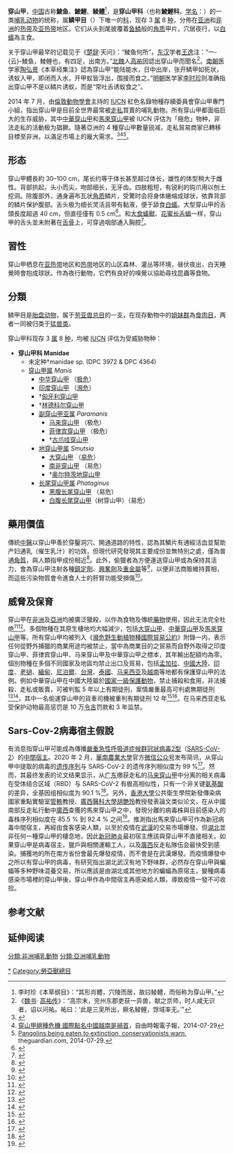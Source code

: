 {{Other uses|詹龍欄|other=綽號「穿山甲」的通缉犯}}

{{Automatic taxobox
| name = 穿山甲
| fossil_range = {{fossil_range|37.9|0}} <ref name="Gaubert2018？">Philippe Gaubert, Agostinho Antunes, Hao Meng, Lin Miao, Stéphane Peigné, Fabienne Justy, Flobert Njiokou, Sylvain Dufour, Emmanuel Danquah, Jayanthi Alahakoon, Erik Verheyen, William T Stanley, Stephen J O’Brien, Warren E Johnson, Shu-Jin Luo (2018) [https://academic.oup.com/jhered/article/109/4/347/4622594 "The Complete Phylogeny of Pangolins: Scaling Up Resources for the Molecular Tracing of the Most Trafficked Mammals on Earth"] Journal of Heredity, Volume 109, Issue 4, Pages 347–359</ref>
| image = Manidae.jpg
| image_caption = 
| status = CITES_A1
| status_system = CITES
| status_ref = <ref name=CITES>{{cite web |title=The CITES Appendices |website=Convention on International Trade in Endangered Species of Wild Fauna and Flora |publisher=CITES |url=https://www.cites.org/eng/app/appendices.php |access-date=28 January 2019}}</ref>
| taxon = Manidae
| display_parents = 4
| authority = [[John_Edward_Gray|Gray]], 1821<ref>J. E. Gray. (1821.) "On the natural arrangement of vertebrose animals." The London Medical Repository Monthly Journal and Review 15:296-310</ref>
| type_genus = '''[[穿山甲屬|穿山甲屬]]'''<br>''Manis''
| type_genus_authority = [[Carl_Linnaeus|Linnaeus]], [[10th_edition_of Systema_Naturae|1758]]
| subdivision_ranks = [[屬|屬]]
| subdivision = * '''[[穿山甲屬|穿山甲亞科]] Maninae'''
** [[穿山甲屬|穿山甲屬]] ''Manis''
* '''[[長尾穿山甲屬|長尾穿山甲亞科]] Phatagininae'''
** [[長尾穿山甲屬|長尾穿山甲屬]] ''Phataginus''
* '''[[地穿山甲屬|地穿山甲亞科]] 
** [[地穿山甲屬|地穿山甲屬]] ''Smutsia''
| range_map = Minus ranges.png
| range_map_caption = 各種穿山甲的地理分布
{{collapsible list |bullets=true |title=穿山甲分布:
|{{leftlegend|#7C1797|[[印度穿山甲|印度穿山甲]]|outline=gray}}
|{{leftlegend|#F89B3C|[[中華穿山甲|中華穿山甲]]|outline=gray}}
|{{leftlegend|#59C9FD|[[馬來穿山甲|馬來穿山甲]]|outline=gray}}
|{{leftlegend|#FF0800|[[菲律賓穿山甲|菲律賓穿山甲]]|outline=gray}}
|{{leftlegend|#9FDA31|[[樹穿山甲|白腹長尾穿山甲]]|outline=gray}}
|{{leftlegend|#FF0090|[[長尾穿山甲|黑腹長尾穿山甲]]|outline=gray}}
|{{leftlegend|#03C03C|[[大穿山甲|大穿山甲]]|outline=gray}}
|{{leftlegend|#1560BD|[[南非穿山甲|南非穿山甲]]|outline=gray}}
}}
| synonyms = {{collapsible list |bullets=true |title=異名列表:
|Manida {{small|(Kalandadze & Rautian, 1992)}}
|Manididae {{small|(Gray, 1865)}}
|Manina {{small|(Gray, 1825)}}<ref>J. E. Gray. (1825.) "An outline of an attempt at the disposition of Mammalia into Tribes and Families, with a list of genera apparently appertaining to each Tribe." Annals of Philosophy, new series 10:337-344</ref>
|Manisia {{small|(Rafinesque, 1815)}}
|Perilepia {{small|(Rafinesque, 1815)}}
}}
}}
'''穿山甲'''，[[中国|中国]]古称'''鯪鱼'''、'''鯪鯉'''、'''鲮鳢'''<ref>李时珍《本草纲目》：“其形肖鳢，穴陵而居，故曰鲮鳢，而俗称为穿山甲。”</ref>，是'''穿山甲科'''（也称'''鯪鯉科'''，[[学名|学名]]：{{lang|la|Manidae}}）的一类[[哺乳动物|哺乳动物]]的统称，属'''鳞甲目'''（{{lang|la|Pholidota}}）下唯一的[[科_(生物)|科]]，现存 3 [[属|属]] 8 [[物种|种]]，分佈在[[亚洲|亚洲]]和[[非洲|非洲]]的[[热带|热带]]及[[亚热带|亚热带]]地区。它们从头到尾披覆着[[鳞|鱼鳞]]般的[[角蛋白|角质]]甲片，穴居夜行，以[[白蟻|白蟻]]為主食。

关于穿山甲最早的记载见于《[[楚辞|楚辞]]·天问》：“鯪鱼何所”，[[东汉|东汉]]学者[[王逸|王逸]]注：“一-{云}-鯪鱼，鯪鲤也，有四足，出南方。”[[北魏|北魏]]人[[高祐|高祐]]因認出穿山甲而聞名<ref>《[[:s:魏书|魏书]]· [[:s:魏书/卷57|高祐传]]》：“高宗末，兖州东郡吏获一异兽，献之京师，时人咸无识者，诏以问祐。祐曰：‘此是三吴所出，厥名鲮鲤，馀域率无。’”</ref>。[[南朝|南朝]]医学家[[陶弘景|陶弘景]]《本草经集注》認為穿山甲“能陆能水，日中出岸，张开鳞甲如死状，诱蚁入甲，即闭而入水，开甲蚁皆浮出，围接而食之。”[[明朝|明朝]]医学家[[李时珍|李时珍]]则准确指出穿山甲不是以鳞片诱蚁，而是“常吐舌诱蚁食之”。

2014 年 7 月，由[[倫敦動物學會|倫敦動物學會]]主持的 [[IUCN|IUCN]] 紅色名錄物種存續委員會穿山甲專門小組，指出穿山甲是目前全世界最常被[[走私|走私]]買賣的哺乳動物。所有穿山甲都面临巨大的生存威胁，其中[[中華穿山甲|中華穿山甲]]和[[馬來穿山甲|馬來穿山甲]]被 IUCN 评估为「極危」物种，非法走私的活動极为猖獗。隨著亞洲的 4 種穿山甲數量锐减，走私貿易商家已轉移目標至非洲，以滿足市場上的龐大需求。<ref>{{cite web|title=Eating pangolins to extinction|url=http://www.iucnredlist.org/news/eating-pangolins-to-extinction|publisher=IUCN紅色名錄|accessdate=2015-02-02}}</ref><ref>[http://news.ltn.com.tw/news/world/breakingnews/1067254 穿山甲絕種危機 國際點名中國越南是禍首]，自由時報電子報，2014-07-29</ref><ref>[http://www.theguardian.com/environment/2014/jul/29/pangolins-being-eaten-to-extinction-conservationists-warn-anteaters Pangolins being eaten to extinction, conservationists warn], theguardian.com, 2014-07-29.</ref>。

== 形态 ==
穿山甲體長約 30–100 cm，尾长约等于体长甚至超过体长，雄性的体型稍大于雌性。背部拱起，头小而尖，吻部细长，无牙齿。四肢粗短，有锐利的钩爪用以刨土挖洞。除腹部外，通身遍布瓦状[[角蛋白|角质]]鳞片，受驚时会将身体蜷缩成球状，依靠背部的鳞片保护腹部。舌头极为细长灵活且带有黏液，便于舔食[[白蟻|白蟻]]。大型穿山甲的舌頭長度超過 40 cm，但直徑僅有 0.5 cm<ref name="Mondadori">{{cite book|editor=Mondadori, Arnoldo Ed.|title=Great Book of the Animal Kingdom|location=New York|publisher=Arch Cape Press|year=1988|page=252}}</ref>。和[[大食蟻獸|大食蟻獸]]、[[花蜜长舌蝠|花蜜长舌蝠]]一样，穿山甲的舌头並未附著在[[舌骨|舌骨]]上，可穿過咽部通入胸腔<ref>{{cite journal|title=Extrinsic Lingual Musculature of Two Pangolins (Pholidota: Manidae)|url=https://archive.org/details/sim_journal-of-mammalogy_1995-05_76_2/page/472|author=Chan, Lap-Ki|journal=Journal of Mammalogy|publisher=Journal of Mammalogy, Vol. 76, No. 2|issue=2|doi=10.2307/1382356|year=1995|volume=76|pages=472–480|jstor=1382356}}</ref>。

== 習性 ==
穿山甲栖息在[[亚热带|亚热带]]地区和[[热带|热带]]地区的山区森林、灌丛等环境，昼伏夜出，白天睡覺時會抱成球狀。作為夜行動物，它們有良好的嗅覺以協助尋找昆蟲等食物。

== 分類 ==
鳞甲目是[[胎盘动物|胎盘动物]]，属于[[劳亚兽总目|劳亚兽总目]]的一支，在现存動物中的[[姐妹群|姐妹群]]為[[食肉目|食肉目]]，两者一同被归类于[[猛兽类|猛兽类]]。

穿山甲科现存 3 [[属_(生物)|属]] 8 [[物种|种]]，均被 [[IUCN|IUCN]] 评估为受威胁物种：
*'''穿山甲科 Manidae'''
**未定种†manidae sp. (DPC 3972 & DPC 4364)
** [[穿山甲属|穿山甲属]] ''Manis''
*** [[中华穿山甲|中华穿山甲]] {{lang|la|''M. pentadactyla''}}（[[极危|极危]]）
*** [[印度穿山甲|印度穿山甲]] {{lang|la|''M. crassicaudata''}}（[[濒危|濒危]]）
*** †[[匈牙利穿山甲|匈牙利穿山甲]] {{lang|la|''M.hungarica''}}
*** †[[林德科尔穿山甲|林德科尔穿山甲]] {{lang|la|''M.lydekkeri''}}
*** [[副穿山甲亚属|副穿山甲亚属]] ''Paramanis''
**** [[马来穿山甲|马来穿山甲]] {{lang|la|''M. javanica''}}（极危）
**** [[菲律宾穿山甲|菲律宾穿山甲]] {{lang|la|''M. culionensis''}}（极危）
**** †[[古爪哇穿山甲|古爪哇穿山甲]] {{lang|la|''M.paleojavanica''}}
*** [[地穿山甲属|地穿山甲属]] ''Smutsia''
**** [[大穿山甲|大穿山甲]] {{lang|la|''S. gigantea''}}（[[易危|易危]]）
**** [[南非穿山甲|南非穿山甲]] {{lang|la|''S. temminckii''}}（易危）
**** †[[奥尔特茨地穿山甲|奥尔特茨地穿山甲]] {{lang|la|''S.olteniensis''}}
*** [[长尾穿山甲属|长尾穿山甲属]] ''Phataginus''
**** [[黑腹长尾穿山甲|黑腹长尾穿山甲]] {{lang|la|''P. tetradactyla''}}（易危）
**** [[白腹长尾穿山甲|白腹长尾穿山甲]]（树穿山甲）{{lang|la|''P. tricuspis''}}（易危）

== 藥用價值 ==
傳統[[中醫|中醫]]以穿山甲善於穿鑿洞穴、開通道路的特性，認為其鱗片有通經活血並幫助产妇通乳（催生乳汁）的功效，但現代研究發現其主要成份並無特別之處，僅為普通[[角蛋白|角質]]，與人類指甲成份相近<ref>{{cite web|author=奥利维亚·博伊德|title=濒危穿山甲应得到和犀牛同样的重视|url=http://www.chinadialogue.net/blog/5710-Endangered-pangolin-deserves-same-attention-as-rhinos/ch|publisher=中外對話|accessdate=2013-03-21}}</ref>。此外，偷獵者為方便運送穿山甲或為保持其活力，會為穿山甲注射各種[[鎮定劑|鎮定劑]]、[[興奮劑|興奮劑]]及[[重金屬|重金屬]]等<ref>{{cite web|author=程群、管浩|title=广西查获45只活体穿山甲 疑被注射化学药水保持活性|url=http://www.gx.xinhuanet.com/newscenter/2013-04/04/c_115272024.htm|publisher=[[新華網|新華網]]廣西頻道|accessdate=2013-04-15|deadurl=yes|archiveurl=https://web.archive.org/web/20130512144403/http://www.gx.xinhuanet.com/newscenter/2013-04/04/c_115272024.htm|archivedate=2013-05-12}}</ref>，以便非法商販維持賣相，而這些污染物質會令進食人士的肝腎功能受損傷<ref>{{cite web|title=探射燈：重金屬餵穿山甲 補品變「毒品」|url=http://orientaldaily.on.cc/cnt/news/20130117/00176_118.html|publisher=東方日報|accessdate=2013-03-21}}</ref>。

== 威脅及保育 ==
穿山甲在[[非洲|非洲]]及[[亞洲|亞洲]]均被廣泛獵殺，以作為食物及傳統[[藥物|藥物]]使用，因此无法完全杜绝<ref>{{cite web|title=邊境警方截獲102隻穿山甲|url=http://www.udnbkk.com/article/2013/0327/article_105556.html|publisher=泰國世界日報新聞網|accessdate=2013-04-15}}</ref><ref>{{cite web|title=菲當局在擱淺中國漁船檢一萬公斤穿山甲肉|url=http://www.881903.com/Page/ZH-TW/newsdetail.aspx?ItemId=613702&csid=261_341|publisher=香港商業電台|accessdate=2013-04-15}}</ref>。多個物種在其原生棲地均大幅減少，包括[[大穿山甲|大穿山甲]]、[[中華穿山甲|中華穿山甲]]及[[馬來穿山甲|馬來穿山甲]]等。所有穿山甲均被列入《[[瀕危野生動植物種國際貿易公約|瀕危野生動植物種國際貿易公約]]》附錄一内，表示任何從野外捕獵的商業用途均被禁止，當中為商業目的之貿易而自野外取得之印度穿山甲、菲律宾穿山甲、马来穿山甲及中華穿山甲之標本，其年輸出配額均為零。個別物種在多個不同國家及地區均禁止出口及貿易，包括[[孟加拉|孟加拉]]、[[中國大陸|中國大陸]]、[[印度|印度]]、[[老撾|老撾]]、[[緬甸|緬甸]]、[[尼泊爾|尼泊爾]]、[[台灣|台灣]]、[[泰國|泰國]]、[[马来西亚|马来西亚]]及[[越南|越南]]等地都有保護穿山甲的法例。例如中華穿山甲在中國大陸屬於[[中國國家一級保護動物|國家一級保護動物]]，禁止捕殺和食用，非法捕殺、走私或販賣，可被判監 5 年以上有期徒刑，案情嚴重最高可判處無期徒刑<ref>{{cite news |title=[权威发布]国家林业和草原局公告（2020年第12号）（穿山甲调整保护级别） |url=http://www.forestry.gov.cn/main/72/20200605/141226066456941.html}}</ref><ref>{{cite web|title=穿山甲命運迥然 雲南宰殺台灣保育|url=http://www.am730.com.hk/article.php?article=147185&d=2002|publisher=am730|accessdate=2013-03-21}}</ref>，其中一名偷運穿山甲的貨車司機被重判有期徒刑 12 年<ref>{{cite web|author=陈万如|title=为赚750元运输费 男子偷运73只穿山甲判12年|url=http://gd.qq.com/a/20130322/000027.htm|publisher=南方網|accessdate=2013-04-15|archive-url=https://web.archive.org/web/20130327003939/http://gd.qq.com/a/20130322/000027.htm|archive-date=2013-03-27|dead-url=yes}}</ref><ref>{{cite web|url=http://www.guokr.com/article/442018/|title=“我从没有想过，第一次见到活的穿山甲会是这样。”|author=Ent|publisher=科學人|date=2017年2月20日}}</ref>。在马来西亚走私受保护动物最高惩罚是 10 万[[令吉|令吉]]罚款和 3 年监禁。

==Sars-Cov-2病毒宿主假說==
有消息指穿山甲可能成為傳播[[SARS-CoV-2|嚴重急性呼吸道症候群冠狀病毒2型]]（[[SARS-CoV-2|SARS-CoV-2]]）的[[中間宿主|中間宿主]]。2020 年 2 月，[[華南農業大學|華南農業大學]]官方[[微信公众号|微信公众号]]发布简讯，从穿山甲中提取的病毒的[[遗传序列|遗传序列]]与 SARS-CoV-2 的遗传序列相似度为 99 %<ref>{{Cite web|title=【华农战“疫”】岭南现代农业科学与技术广东省实验室、华南农业大学举行成果发布会：发现穿山甲可能为新型冠状病毒的潜在中间宿主|url=https://www.scau.edu.cn/2020/0208/c1534a219928/page.htm|accessdate=2020-02-26|work=www.scau.edu.cn}}</ref>。然而，其最终发表的论文结果显示，从[[广东|广东]]缴获走私的[[马来穿山甲|马来穿山甲]]中分离的相关病毒在受体结合区域（RBD）与 SARS-CoV-2 有极高相似性，只有一个非关键[[氨基酸|氨基酸]]的差异，全基因组相似度为 90.1 %<ref>{{cite journal|vauthors=Xiao K, Zhai J, Feng Y|title=Isolation of SARS-CoV-2-related coronavirus from Malayan pangolins|date= May 2020 |journal=[[Nature|Nature]]|doi=10.1038/s41586-020-2313-x|pmid= 32380510|name-list-format = vanc}}</ref>。另外，[[香港大學|香港大學]]公共衛生學院新發傳染病國家重點實驗室[[管軼|管軼]]教授、[[廣西醫科大學|廣西醫科大學]][[胡艷玲|胡艷玲]]教授發表論文类似论文，在从中國南部反走私行動中[[廣西|廣西]]查獲的馬來穿山甲之中，發現分離的病毒株與目前感染人的毒株序列相似度在 85.5 % 到 92.4 % 之间<ref>{{cite journal|vauthors=Lam, T.T., Shum, M.H., Zhu, H|title=Identifying SARS-CoV-2 related coronaviruses in Malayan pangolins|date= March 2020 |journal=[[Nature|Nature]]|doi=10.1038/s41586-020-2169-0|pmid= 32218527|name-list-format = vanc}}</ref>。推測指出馬來穿山甲可作為新冠病毒中間宿主，再經由食客感染人類，以至於疫情在[[武漢|武漢]]的交易市場爆發。但[[湖北|湖北]]並非任何一種穿山甲的棲息地，因此[[新冠肺炎|新冠肺炎]]最初宿主應該與穿山甲不直接相关。如果穿山甲是病毒宿主，獵戶與相關運輸工人，以及[[廣西|廣西]]反走私隊伍会最快受到感染。捕獲地的所在南方省份會最先爆發疫情，而不會是在武漢爆發。而疫情爆發中之所以有穿山甲的病毒，有研究指出湖北武汉有地下野味群，必然存在穿山甲與蝙蝠等多种野味混養交易，所以應該是由湖北或其他地方的蝙蝠為原宿主，變種病毒感染市場裡的穿山甲後，穿山甲作為中間宿主再感染給人類，導致疫情一發不可收拾。

== 参考文献 ==
{{Commons category|Pholidota}}
{{Wikispecies|Pholidota}}
{{reflist|2}}

== 延伸阅读 ==
{{Wikisource further reading}}

{{Mammals}}
{{Pholidota}}
{{鱗甲形類}}
{{Taxonbar|from=Q2191516}}

[[分類:非洲哺乳動物|分類:非洲哺乳動物]]
[[分類:亞洲哺乳動物|分類:亞洲哺乳動物]]

{{DEFAULTSORT:穿山甲}}
[[Category:穿山甲科|*]]
[[Category:勞亞獸總目|Category:勞亞獸總目]]